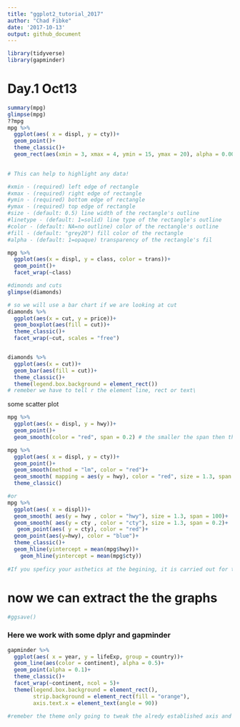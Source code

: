 ```yaml
---
title: "ggplot2_tutorial_2017"
author: "Chad Fibke"
date: '2017-10-13'
output: github_document
---
```



```r
library(tidyverse)
library(gapminder)

```

# Day.1 Oct13

```r
summary(mpg)
glimpse(mpg)
??mpg
mpg %>% 
  ggplot(aes( x = displ, y = cty))+ 
  geom_point()+
  theme_classic()+
  geom_rect(aes(xmin = 3, xmax = 4, ymin = 15, ymax = 20), alpha = 0.0001, color = "red")
  

# This can help to highlight any data!

#xmin - (required) left edge of rectangle
#xmax - (required) right edge of rectangle
#ymin - (required) bottom edge of rectangle
#ymax - (required) top edge of rectangle
#size - (default: 0.5) line width of the rectangle's outline
#linetype - (default: 1=solid) line type of the rectangle's outline
#color - (default: NA=no outline) color of the rectangle's outline
#fill - (default: "grey20") fill color of the rectangle
#alpha - (default: 1=opaque) transparency of the rectangle's fil

```

```r

mpg %>% 
  ggplot(aes(x = displ, y = class, color = trans))+
  geom_point()+
  facet_wrap(~class)
```


```r
#dimonds and cuts
glimpse(diamonds)   

# so we will use a bar chart if we are looking at cut
diamonds %>% 
  ggplot(aes(x = cut, y = price))+
  geom_boxplot(aes(fill = cut))+
  theme_classic()+
  facet_wrap(~cut, scales = "free")


diamonds %>% 
  ggplot(aes(x = cut))+
  geom_bar(aes(fill = cut))+
  theme_classic()+
  theme(legend.box.background = element_rect()) 
# remeber we have to tell r the element line, rect or text\

```


some scatter plot
```r
mpg %>% 
  ggplot(aes(x = displ, y = hwy))+
  geom_point()+
  geom_smooth(color = "red", span = 0.2) # the smaller the span then the sliding widow will be very small!
```


```r
mpg %>% 
  ggplot(aes( x = displ, y = cty))+
  geom_point()+
  geom_smooth(method = "lm", color = "red")+
  geom_smooth( mapping = aes(y = hwy), color = "red", size = 1.3, span = 100)
  theme_classic()

#or
mpg %>% 
  ggplot(aes( x = displ))+
  geom_smooth( aes(y = hwy , color = "hwy"), size = 1.3, span = 100)+
  geom_smooth( aes(y = cty , color = "cty"), size = 1.3, span = 0.2)+
   geom_point(aes( y = cty), color = "red")+
  geom_point(aes(y=hwy), color = "blue")+
  theme_classic()+
  geom_hline(yintercept = mean(mpg$hwy))+
    geom_hline(yintercept = mean(mpg$cty))
  
#If you speficy your asthetics at the begining, it is carried out for the rest of the layers. Now once we add a layer we can overright these aes **per** layer
```

# now we can extract the the graphs 

```r
#ggsave()
```

### Here we work with some dplyr and gapminder
```r
gapminder %>% 
  ggplot(aes( x = year, y = lifeExp, group = country))+
  geom_line(aes(color = continent), alpha = 0.5)+
  geom_point(alpha = 0.1)+
  theme_classic()+
  facet_wrap(~continent, ncol = 5)+
  theme(legend.box.background = element_rect(),
        strip.background = element_rect(fill = "orange"),
        axis.text.x = element_text(angle = 90))

#remeber the theme only going to tweak the alredy established axis and all of that1
  
```


